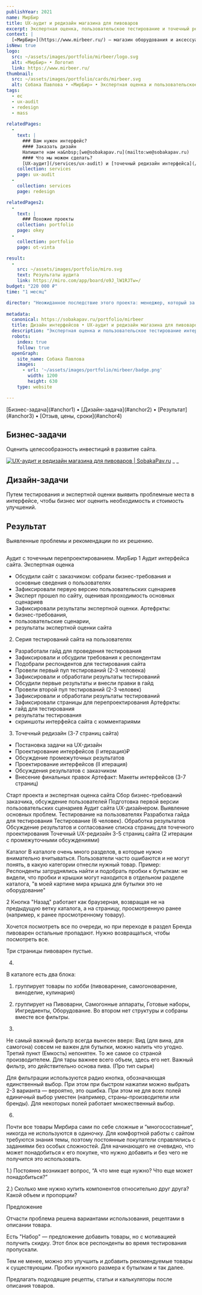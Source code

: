 ```yaml
---
publishYear: 2021
name: МирБир
title: UX-аудит и редизайн магазина для пивоваров
excerpt: Экспертная оценка, пользовательское тестирование и точечный редизайн интернет-магазина «МирБир»
context: |
  [«МирБир»](https://www.mirbeer.ru/) — магазин оборудования и аксессуаров для домашнего пиво- и сыроварения.
isNew: true
logo:
  src: ~/assets/images/portfolio/mirbeer/logo.svg
  alt: «МирБир» • Логотип
  link: https://www.mirbeer.ru/
thumbnail:
  src: ~/assets/images/portfolio/cards/mirbeer.svg
  alt: Собака Павлова • «МирБир» • Экспертная оценка и пользовательское тестирование интернет-магазина 
tags:
  - ec
  - ux-audit
  - redesign
  - mass
  
relatedPages:
  -
    text: |
      ### Вам нужен интерфейс?
      #### Заказать дизайн
      Напишите нам на&nbsp;[we@sobakapav.ru](mailto:we@sobakapav.ru) 
      #### Что мы можем сделать?
      [UX-аудит](/services/ux-audit) и [точечный редизайн интерфейса](/services/redesign), как в этом кейсе, и [многое другое](/services). 
    collection: services
    page: ux-audit
  -
    collection: services
    page: redesign

relatedPages2:
  -
    text: |
      ### Похожие проекты
    collection: portfolio
    page: okey
  - 
    collection: portfolio
    page: ot-vinta

result:
  -
    src: ~/assets/images/portfolio/miro.svg
    text: Результаты аудита
    link: https://miro.com/app/board/o9J_lW1RJTw=/
budget: "220 000 ₽"
time: "1 месяц"

director: "Неожиданное последствие этого проекта: менеджер, который за него отвечал, всерьез увлекся домашним пивоварением"
  
metadata:
  canonical: https://sobakapav.ru/portfolio/mirbeer
  title: Дизайн интерфейсов • UX-аудит и редизайн магазина для пивоваров
  description: "Экспертная оценка и пользовательское тестирование интернет-магазина «МирБир»"
  robots:
    index: true
    follow: true
  openGraph:
    site_name: Собака Павлова
    images:
      - url: '~/assets/images/portfolio/mirbeer/badge.png'
        width: 1200
        height: 630
    type: website

---
```


<TOC>
[Бизнес-задача](#anchor1) • [Дизайн-задача](#anchor2) • [Результат](#anchor3) • [Отзыв, цены, сроки](#anchor4)
</TOC>

## <a name="anchor1" />Бизнес-задачи

Оценить целесообразность инвестиций в развитие сайта.

<a href="/images/portfolio/mirbeer/1.png" target="_blank">![UX-аудит и редизайн магазина для пивоваров | SobakaPav.ru](~/assets/images/portfolio/mirbeer/1.png)</a>
_ _

## <a name="anchor2" />Дизайн-задачи

Путем тестирования и экспертной оценки выявить проблемные места в интерфейсе, чтобы бизнес мог оценить необходимость и стоимость улучшений.



## <a name="anchor3" />Результат

Выявленные проблемы и рекомендации по их решению.

## <a name="anchor5" />

Аудит с точечным перепроектированием. МирБир 
1 Аудит интерфейса сайта. Экспертная оценка
- Обсудили сайт с заказчиком: собрали бизнес-требования и основные сведения о пользователях
- Зафиксировали первую версию пользовательских сценариев
- Эксперт прошел по сайту, оценивая проходимость основных сценариев
- Зафиксировали результаты экспертной оценки. 
Артефркты: 
- бизнес-требования, 
- пользовательские сценарии,
- результаты экспертной оценки сайта

2. Серия тестирований сайта на пользователях
- Разработали гайд для проведения тестирования
- Зафиксировали и обсудили требования к респондентам
- Подобрали респондентов для тестирования сайта
- Провели первый пул тестирований (2-3 человека)
- Зафиксировали и обработали результаты тестирований
- Обсудили первые результаты и внесли правки в гайд
- Провели второй пул тестирований (2-3 человек)
- Зафиксировали и обработали результаты тестирований
- Зафиксировали страницы для перепроектирования
Артефркты:
- гайд для тестирования
- результаты тестирования
- скриншоты интерфейса сайта с комментариями

3. Точечный редизайн (3-7 страниц сайта)
- Постановка задачи на UX-дизайн
- Проектирование интерфейсов (I итерация)₽
- Обсуждение промежуточных результатов
- Проектирование интерфейсов (II итерация)
- Обсуждения результатов с заказчиком
- Внесение финальных правок
Артефакт: Макеты интерфейcов (3-7 страниц)

Старт проекта и экспертная оценка сайта
Сбор бизнес-требований заказчика, обсуждение пользователей
Подготовка первой версии пользовательских сценариев
Аудит сайта UX-дизайнером. Выявление основных проблем.
Тестирование на пользователях
Разработка гайда для тестирования
Тестирование (6 человек). Обработка результатов
Обсуждение результатов и согласование списка страниц для точечного проектирования 
Точечный UX-редизайн 3-5 страниц сайта (2 итерации с промежуточными обсуждениями)

Каталог
В каталоге очень много разделов, в которые нужно внимательно вчитываться. Пользователи часто ошибаются и не могут понять, в какую категории отнесли нужный товар. 
Пример: Респонденты затруднялись найти и подобрать пробки к бутылкам: не видели, что пробки и крышки могут находится в отдельном разделе каталога, "в моей картине мира крышка для бутылки это не оборудование"

2
Кнопка "Назад" работает как браузерная, возвращая не на предыдущую ветку каталога, а на страницу, просмотренную ранее (например, к ранее просмотренному товару).

Хочется посмотреть все по очереди, но при переходе в раздел Бренда пивоварен остальные пропадают. Нужно возвращаться, чтобы посмотреть все.

Три страницы пивоварен пустые.

4.
В каталоге есть два блока: 
1. группирует товары по хобби (пивоварение, самогоноварение, виноделие, кулинария) 
2. группирует на Пивоварни, Самогонные аппараты, Готовые наборы, Ингредиенты, Оборудование. 
Во втором нет структуры и собраны вместе все фильтры.

5.
Не самый важный фильтр всегда вынесен вверх:
Вид (для вина, для самогона) совсем не важен для бутылки, можно налить что угодно. Третий пункт (Емкость) непонятен.
То же самое со страной производителем.
Для тары важнее всего объем, здесь его нет.
Важный фильтр, это действительно основа пива. (Про тип сырья)

Для фильтрации используются радио кнопка, обозначающая единственный выбор. При этом при быстром нажатии можно выбрать 2-3 варианта — вероятно, это ошибка.
При этом не для всех полей единичный выбор уместен (например, страны-производители или бренды).
Для некоторых полей работает множественный выбор.

6.
Почти все товары Мирбира сами по себе сложные и “многосоставные“, никогда не используются в одиночку. Для комфортной работы с сайтом требуются знания темы, поэтому постоянные покупатели справлялись с заданиями без особых сложностей. Для начинающего не очевидно, что может понадобиться к его покупке, что нужно добавить и без чего не получится это использовать. 

1.) Постоянно возникает вопрос, “А что мне еще нужно? Что еще может понадобиться?”

2.) Сколько мне нужно купить компонентов относительно друг друга? Какой объем и пропорции?

Предложение

Отчасти проблема решена вариантами использования, рецептами в описании товара.

Есть "Набор" — предложение добавить товары, но с мотивацией получить скидку. Этот блок все респонденты во время тестирования пропускали.

Тем не менее, можно это улучшить и добавить рекомендуемые товары к существующим. Пробки нужного размера к бутылкам и так далее.

Предлагать подходящие рецепты, статьи и калькуляторы после описания товаров.
